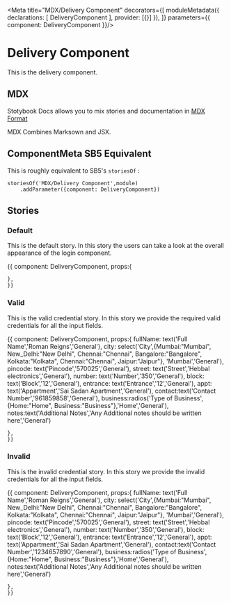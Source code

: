 
<Meta title="MDX/Delivery Component" decorators={[
    moduleMetadata({
        declarations: [
            DeliveryComponent
        ],
        provider: [{}]
    }),
]} parameters={{
    component: DeliveryComponent
}}/>

# Delivery Component 

This is the delivery component.

## MDX

Stotybook Docs allows you to mix stories and documentation in 
[MDX Format](https://mdxjs.com/)

MDX Combines Marksown and JSX.

## ComponentMeta SB5 Equivalent

This is roughly equivalent to SB5's `storiesOf` :

```
storiesOf('MDX/Delivery Component',module)
    .addParameter({component: DeliveryComponent})

```

## Stories

### Default

This is the default story. In this story the users can take a look at the overall
appearance of the login component.

<Preview>
  <Story name="Default">{{
    component: DeliveryComponent,
    props:{
      
    },
    }}    
  </Story>
</Preview>

### Valid

This is the valid credential story. In this story we provide the required valid credentials for 
all the input fields.

<Preview>
  <Story name="Valid Credentials">{{
    component: DeliveryComponent,
    props:{
      fullName: text('Full Name','Roman Reigns','General'),
      city: select('City',{Mumbai:"Mumbai",
                            New_Delhi:"New Delhi",
                            Chennai:"Chennai",
                            Bangalore:"Bangalore",
                            Kolkata:"Kolkata",
                            Chennai:"Chennai",
                            Jaipur:"Jaipur"},
                            'Mumbai','General'),
      pincode: text('Pincode','570025','General'),
      street: text('Street','Hebbal electronics','General'),
      number: text('Number','350','General'),
      block: text('Block','12','General'),
      entrance: text('Entrance','12','General'),
      appt: text('Appartment','Sai Sadan Apartment','General'),
      contact:text('Contact Number','961859858','General'),
      business:radios('Type of Business',{Home:"Home",
                                Business:"Business"},'Home','General'),
        notes:text('Additional Notes','Any Additional notes should be written here','General')
      
    },
    }}    
  </Story>
</Preview>

### Invalid

This is the invalid credential story. In this story we provide the invalid credentials for 
all the input fields.

<Preview>
  <Story name="Invalid Credentials">{{
    component: DeliveryComponent,
    props:{
      fullName: text('Full Name','Roman Reigns','General'),
      city: select('City',{Mumbai:"Mumbai",
                            New_Delhi:"New Delhi",
                            Chennai:"Chennai",
                            Bangalore:"Bangalore",
                            Kolkata:"Kolkata",
                            Chennai:"Chennai",
                            Jaipur:"Jaipur"},
                            'Mumbai','General'),
      pincode: text('Pincode','570025','General'),
      street: text('Street','Hebbal electronics','General'),
      number: text('Number','350','General'),
      block: text('Block','12','General'),
      entrance: text('Entrance','12','General'),
      appt: text('Appartment','Sai Sadan Apartment','General'),
      contact:text('Contact Number','1234657890','General'),
      business:radios('Type of Business',{Home:"Home",
                                Business:"Business"},'Home','General'),
        notes:text('Additional Notes','Any Additional notes should be written here','General')
      
    },
    }}    
  </Story>
</Preview>
